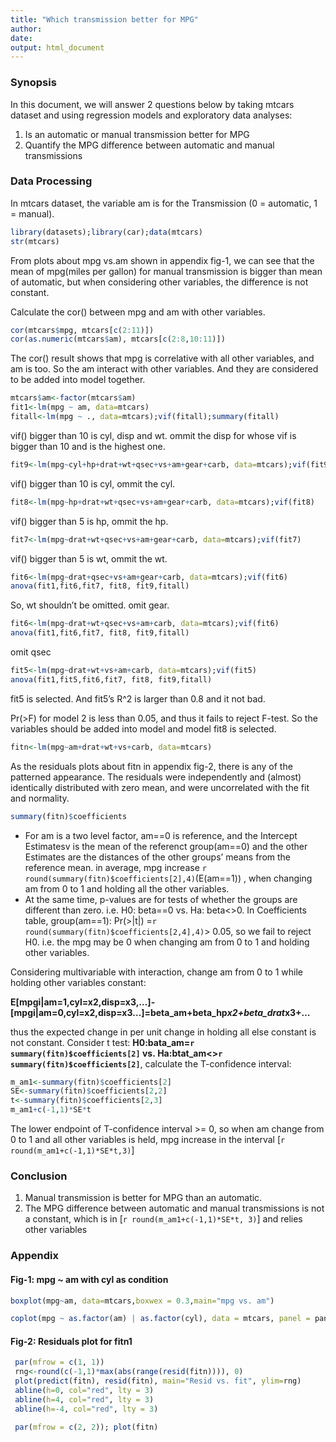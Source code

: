 ```yaml
---
title: "Which transmission better for MPG"
author: 
date: 
output: html_document
---
```

### Synopsis
In this document, we will answer 2 questions below by taking mtcars dataset and using regression models and exploratory data analyses: 

1. Is an automatic or manual transmission better for MPG
2. Quantify the MPG difference between automatic and manual transmissions

### Data Processing

In mtcars dataset, the variable am is for the Transmission (0 = automatic, 1 = manual). 
```r
library(datasets);library(car);data(mtcars)
str(mtcars)
```
From plots about mpg vs.am shown in appendix fig-1, we can see that the mean of mpg(miles per gallon) for manual transmission is bigger than mean of automatic, but when considering other variables, the difference is not constant.

Calculate the cor() between mpg and am with other variables. 
```r
cor(mtcars$mpg, mtcars[c(2:11)])
cor(as.numeric(mtcars$am), mtcars[c(2:8,10:11)])
```
The cor() result shows that mpg is correlative with all other variables, and am is too. So the am interact with other variables. And they are considered to be added into model together.
```r
mtcars$am<-factor(mtcars$am)
fit1<-lm(mpg ~ am, data=mtcars)
fitall<-lm(mpg ~ ., data=mtcars);vif(fitall);summary(fitall)
```
vif() bigger than 10 is cyl, disp and wt. ommit the disp for  whose vif is bigger than 10 and is the highest one.
```r
fit9<-lm(mpg~cyl+hp+drat+wt+qsec+vs+am+gear+carb, data=mtcars);vif(fit9);summary(fit9)
```
vif() bigger than 10 is cyl, ommit the cyl.
```r
fit8<-lm(mpg~hp+drat+wt+qsec+vs+am+gear+carb, data=mtcars);vif(fit8)
```
vif() bigger than 5 is hp, ommit the hp.
```r
fit7<-lm(mpg~drat+wt+qsec+vs+am+gear+carb, data=mtcars);vif(fit7)
```
vif() bigger than 5 is wt, ommit the wt.
```r
fit6<-lm(mpg~drat+qsec+vs+am+gear+carb, data=mtcars);vif(fit6)
anova(fit1,fit6,fit7, fit8, fit9,fitall)
```
So, wt shouldn't be omitted. omit gear.
```r
fit6<-lm(mpg~drat+wt+qsec+vs+am+carb, data=mtcars);vif(fit6)
anova(fit1,fit6,fit7, fit8, fit9,fitall)
```
omit qsec
```r
fit5<-lm(mpg~drat+wt+vs+am+carb, data=mtcars);vif(fit5)
anova(fit1,fit5,fit6,fit7, fit8, fit9,fitall)
```

fit5 is selected. And fit5's R^2 is larger than 0.8 and it not bad.

Pr(>F) for model 2 is less than 0.05, and thus it fails to reject F-test. So the variables should be added into model and model fit8 is selected.  
```r
fitn<-lm(mpg~am+drat+wt+vs+carb, data=mtcars)
```

As the residuals plots about fitn in appendix fig-2, there is any of the patterned appearance. The residuals were independently and (almost) identically distributed with zero mean, and were uncorrelated with the fit and normality.

```r
summary(fitn)$coefficients
```

* For am is a two level factor, am==0 is reference, and the Intercept Estimatesv is the mean of the referenct group(am==0) and the other Estimates are the distances of the other groups' means from the reference mean. in average, mpg increase `r round(summary(fitn)$coefficients[2],4)`(E(am==1)) , when changing am from 0 to 1 and holding all the other variables. 
* At the same time, p-values are for tests of whether the groups are different than zero. i.e. H0: beta==0 vs. Ha: beta<>0. In Coefficients table, group(am==1): Pr(>|t|) =`r round(summary(fitn)$coefficients[2,4],4)`> 0.05, so we fail to reject H0. i.e. the mpg may be 0 when changing am from 0 to 1 and holding other variables.

Considering multivariable with interaction, change am from 0 to 1 while holding other variables constant:

   **E[mpgi|am=1,cyl=x2,disp=x3,...]-[mpgi|am=0,cyl=x2,disp=x3...]=beta_am+beta_hp*x2+beta_drat*x3+...**
   
thus the expected change in per unit change in holding all else constant is not constant. 
Consider t test: **H0:bata_am=`r summary(fitn)$coefficients[2]` vs. Ha:btat_am<>`r summary(fitn)$coefficients[2]`**, calculate the T-confidence interval:
```r
m_am1<-summary(fitn)$coefficients[2]
SE<-summary(fitn)$coefficients[2,2]
t<-summary(fitn)$coefficients[2,3]
m_am1+c(-1,1)*SE*t
```
The lower endpoint of T-confidence interval >= 0, so when am change from 0 to 1 and all other variables is held, mpg increase in the interval [`r round(m_am1+c(-1,1)*SE*t,3) `]

### Conclusion
1. Manual transmission is better for MPG than an automatic.
2. The MPG difference between automatic and manual transmissions is not a constant,  which is in [`r round(m_am1+c(-1,1)*SE*t, 3)`] and relies other variables 

### Appendix 
#### Fig-1: mpg ~ am with  cyl as condition
```r
boxplot(mpg~am, data=mtcars,boxwex = 0.3,main="mpg vs. am")
```
```r
coplot(mpg ~ as.factor(am) | as.factor(cyl), data = mtcars, panel = panel.smooth,row=1)
````

#### Fig-2: Residuals plot for fitn1
```r
 par(mfrow = c(1, 1))
 rng<-round(c(-1,1)*max(abs(range(resid(fitn)))), 0)
 plot(predict(fitn), resid(fitn), main="Resid vs. fit", ylim=rng)
 abline(h=0, col="red", lty = 3)
 abline(h=4, col="red", lty = 3)
 abline(h=-4, col="red", lty = 3)
```
```r
 par(mfrow = c(2, 2)); plot(fitn)
```
